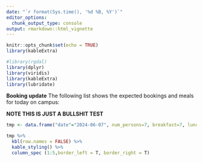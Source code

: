 ```yaml
---
date: "`r format(Sys.time(), '%d %B, %Y')`"
editor_options: 
  chunk_output_type: console
output: rmarkdown::html_vignette
---
```


```r
knitr::opts_chunk$set(echo = TRUE)
library(kableExtra)

#library(rgdal)
library(dplyr)
library(viridis) 
library(kableExtra)
library(lubridate)

```

**Booking update**
The following list shows the expected bookings and meals for today on campus:

**NOTE THIS IS JUST A BULLSHIT TEST**

```r

tmp <- data.frame("date"="2024-06-07", num_persons=7, breakfast=7, lunch=3, dinner=7)

tmp %>%
  kbl(row.names = FALSE) %>%
  kable_styling() %>% 
  column_spec (1:5,border_left = T, border_right = T) 

```

